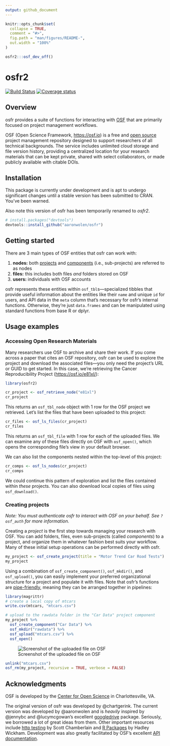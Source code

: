 ```yaml
---
output: github_document
---
```


<!-- README.md is generated from README.Rmd. Please edit that file -->

```r
knitr::opts_chunk$set(
  collapse = TRUE,
  comment = "#>",
  fig.path = "man/figures/README-",
  out.width = "100%"
)

osfr2:::osf_dev_off()
```

# osfr2

[![Build Status](https://travis-ci.org/aaronwolen/osfr.svg?branch=master)](https://travis-ci.org/aaronwolen/osfr)
[![Coverage status](https://codecov.io/gh/aaronwolen/osfr/branch/master/graph/badge.svg)](https://codecov.io/github/aaronwolen/osfr?branch=master)

## Overview

osfr provides a suite of functions for interacting with [OSF][osf] that are primarily focused on project management workflows.

OSF (Open Science Framework, <https://osf.io>) is a free and [open source][osf-gh] project management repository designed to support researchers of all technical backgrounds. The service includes unlimited cloud storage and file version history, providing a centralized location for your research materials that can be kept private, shared with select collaborators, or made publicly available with citable DOIs.

## Installation

This package is currently under development and is apt to undergo significant changes until a stable version has been submitted to CRAN. You've been warned.

Also note this version of osfr has been temporarily renamed to *osfr2*.

``` r
# install.packages("devtools")
devtools::install_github("aaronwolen/osfr")
```

## Getting started

There are 3 main types of OSF entities that osfr can work with:

1. **nodes:** both [projects][help-proj] and [components][help-comp] (i.e., sub-projects) are referred to as nodes
2. **files:** this includes both files *and* folders stored on OSF
3. **users:** individuals with OSF accounts

osfr represents these entities within `osf_tbl`s---specialized tibbles that provide  useful information about the entities like their `name` and unique `id` for users, and API data in the `meta` column that's necessary for osfr's internal functions. Otherwise, they're just `data.frames` and can be manipulated using standard functions from base R or dplyr.

## Usage examples

### Accessing Open Research Materials

Many researchers use OSF to archive and share their work. If you come across a paper that cites an OSF repository, osfr can be used to explore the project and download the associated files---you only need the project's URL or GUID to get started. In this case, we're retrieving the Cancer Reproducibility Project (<https://osf.io/e81xl/>):

```r
library(osfr2)

cr_project <- osf_retrieve_node("e81xl")
cr_project
```

This returns an `osf_tbl_node` object with 1 row for the OSF project we retrieved. Let's list the files that have been uploaded to this project:

```r
cr_files <- osf_ls_files(cr_project)
cr_files
```

This returns an `osf_tbl_file` with 1 row for each of the uploaded files. We can examine any of these files directly on OSF with `osf_open()`, which opens the corresponding file's view in your default browser.

We can also list the components nested within the top-level of this project:

```r
cr_comps <- osf_ls_nodes(cr_project)
cr_comps
```

We could continue this pattern of exploration and list the files contained within *these* projects. You can also download local copies of files using `osf_download()`.

### Creating projects

*Note: You must authenticate osfr to interact with OSF on your behalf. See `?osf_auth` for more information.*

Creating a *project* is the first step towards managing your research with OSF. You can add folders, files, even sub-projects (called *components*) to a project, and organize them in whatever fashion best suits your workflow. Many of these initial setup operations can be performed directly with osfr. 

```r
my_project <- osf_create_project(title = "Motor Trend Car Road Tests")
my_project
```

Using a combination of `osf_create_component()`, `osf_mkdir()`, and `osf_upload()`, you can easily implement your preferred organizational structure for a project and populate it with files. Note that osfr's functions are [pipe-friendly][magrittr], meaning they can be arranged together in pipelines:

```r
library(magrittr)
# create a local copy of mtcars
write.csv(mtcars, "mtcars.csv")

# upload to the rawdata folder in the "Car Data" project component
my_project %>%
  osf_create_component("Car Data") %>%
  osf_mkdir("rawdata") %>%
  osf_upload("mtcars.csv") %>%
  osf_open()
```

![Screenshot of the uploaded file on OSF](man/figures/screen-shot.png)

```r
unlink("mtcars.csv")
osf_rm(my_project, recursive = TRUE, verbose = FALSE)
```

## Acknowledgments

OSF is developed by the [Center for Open Science][cos] in Charlottesville, VA.

The original version of osfr was developed by @chartgerink. The current version was developed by @aaronwolen and is *heavily* inspired by @jennybc and @lucymcgowan's excellent [googledrive][] package. Seriously, we borrowed a lot of great ideas from them. Other important resources include [http testing](https://ropensci.github.io/http-testing-book/) by Scott Chamberlain and [R Packages](http://r-pkgs.had.co.nz) by Hadley Wickham. Development was also greatly facilitated by OSF's excellent [API documentation][osf-api].

<!-- links -->
[osf]: https://osf.io "Open Science Framework"
[cos]: https://cos.io "Center for Open Science"
[osf-gh]: https://github.com/CenterForOpenScience/osf.io "OSF's GitHub Repository"
[osf-api]: https://developer.osf.io "OSF API Documentation"
[help]: http://help.osf.io "OSF Support"
[help-proj]: http://help.osf.io/m/projects/l/481539-create-a-project "OSF: Create a Project"
[help-comp]: http://help.osf.io/m/projects/l/481998-create-components "OSF: Create a Component"
[magrittr]: https://magrittr.tidyverse.org
[googledrive]: https://googledrive.tidyverse.org
